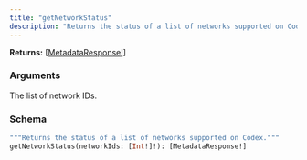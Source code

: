 ```yaml
---
title: "getNetworkStatus"
description: "Returns the status of a list of networks supported on Codex."
---
```


**Returns:** [[MetadataResponse!]](/api-reference/types#metadataresponse)

### Arguments

<ResponseField name="networkIds" type="[Int!]!" required>
  The list of network IDs.
</ResponseField>

### Schema


```graphql 
"""Returns the status of a list of networks supported on Codex."""
getNetworkStatus(networkIds: [Int!]!): [MetadataResponse!]
```
